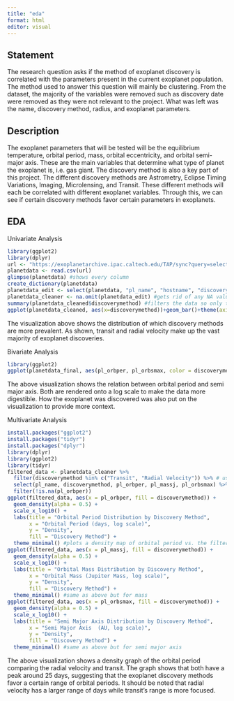 ---
title: "eda"
format: html
editor: visual
---

## Statement

The research question asks if the method of exoplanet discovery is correlated with the parameters present in the current exoplanet population. The method used to answer this question will mainly be clustering. From the dataset, the majority of the variables were removed such as discovery date were removed as they were not relevant to the project. What was left was the name, discovery method, radius, and exoplanet parameters.

## Description

The exoplanet parameters that will be tested will be the equilibrium temperature, orbital period, mass, orbital eccentricity, and orbital semi-major axis. These are the main variables that determine what type of planet the exoplanet is, i.e. gas giant. The discovery method is also a key part of this project. The different discovery methods are Astrometry, Eclipse Timing Variations, Imaging, Microlensing, and Transit. These different methods will each be correlated with different exoplanet variables. Through this, we can see if certain discovery methods favor certain parameters in exoplanets.

## EDA

Univariate Analysis

```{r}
library(ggplot2)
library(dplyr)
url <- "https://exoplanetarchive.ipac.caltech.edu/TAP/sync?query=select+*+from+pscomppars&format=csv"#data being loaded in
planetdata <- read.csv(url) 
glimpse(planetdata) #shows every column
create_dictionary(planetdata)
planetdata_edit <- select(planetdata, "pl_name", "hostname", "discoverymethod", "pl_orbper", "pl_orbsmax", "pl_massj", "pl_eqt", "pl_orbeccen", "pl_rade") #selects the few columns that will be used in the final project
planetdata_cleaner <- na.omit(planetdata_edit) #gets rid of any NA values    
summary(planetdata_cleaned$discoverymethod) #filters the data so only the discovery method is present
ggplot(planetdata_cleaned, aes(x=discoverymethod))+geom_bar()+theme(axis.text = element_text(size=3)) #makes a graph comparing how often a discovery method is used
```

The visualization above shows the distribution of which discovery methods are more prevalent. As shown, transit and radial velocity make up the vast majority of exoplanet discoveries.

Bivariate Analysis

```{r}
library(ggplot2)
ggplot(planetdata_final, aes(pl_orbper, pl_orbsmax, color = discoverymethod, shape = discoverymethod)) + geom_point(alpha = 2, size =1.5) + scale_x_log10() + scale_y_log10() + xlab("Orbital Period") + ylab("Semi Major Axis")
```

The above visualization shows the relation between orbital period and semi major axis. Both are rendered onto a log scale to make the data more digestible. How the exoplanet was discovered was also put on the visualization to provide more context.

Multivariate Analysis

```{r}
install.packages("ggplot2")
install.packages("tidyr")
install.packages("dplyr")
library(dplyr)
library(ggplot2)
library(tidyr)
filtered_data <- planetdata_cleaner %>%
  filter(discoverymethod %in% c("Transit", "Radial Velocity")) %>% # use these two because they encompass the majority of the data points
  select(pl_name, discoverymethod, pl_orbper, pl_massj, pl_orbsmax) %>% #filters the data so only these columns are present
  filter(!is.na(pl_orbper)) 
ggplot(filtered_data, aes(x = pl_orbper, fill = discoverymethod)) +
  geom_density(alpha = 0.5) +
  scale_x_log10() +   
  labs(title = "Orbital Period Distribution by Discovery Method",
       x = "Orbital Period (days, log scale)",
       y = "Density",
       fill = "Discovery Method") +
  theme_minimal() #plots a density map of orbital period vs. the filtered discovery methods
ggplot(filtered_data, aes(x = pl_massj, fill = discoverymethod)) +
  geom_density(alpha = 0.5) +
  scale_x_log10() +
  labs(title = "Orbital Mass Distribution by Discovery Method",
       x = "Orbital Mass (Jupiter Mass, log scale)",
       y = "Density",
       fill = "Discovery Method") +
  theme_minimal() #same as above but for mass
ggplot(filtered_data, aes(x = pl_orbsmax, fill = discoverymethod)) +
  geom_density(alpha = 0.5) +
  scale_x_log10() +
  labs(title = "Semi Major Axis Distribution by Discovery Method",
       x = "Semi Major Axis  (AU, log scale)",
       y = "Density",
       fill = "Discovery Method") +
  theme_minimal() #same as above but for semi major axis
```

The above visualization shows a density graph of the orbital period comparing the radial velocity and transit. The graph shows that both have a peak around 25 days, suggesting that the exoplanet discovery methods favor a certain range of orbital periods. It should be noted that radial velocity has a larger range of days while transit's range is more focused.
